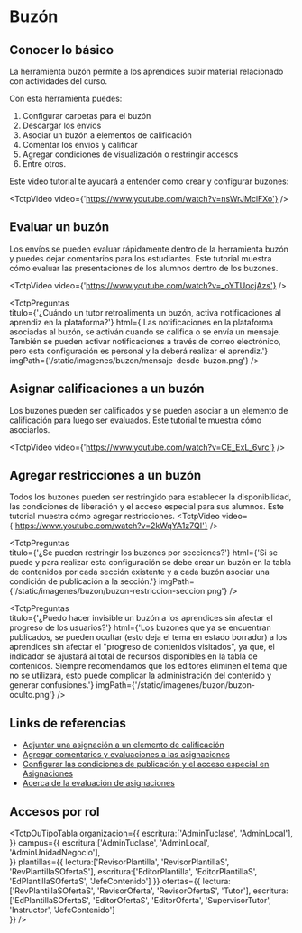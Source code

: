 
# Buzón

## Conocer lo básico
La herramienta buzón permite a los aprendices subir material relacionado con actividades del curso.

Con esta herramienta puedes:

1. Configurar carpetas para el buzón
2. Descargar los envíos
3. Asociar un buzón a elementos de calificación
4. Comentar los envíos y calificar 
4. Agregar condiciones de visualización o restringir accesos
5. Entre otros.

Este video tutorial te ayudará a entender como crear y configurar buzones:

<TctpVideo video={'https://www.youtube.com/watch?v=nsWrJMclFXo'} />

## Evaluar un buzón

Los envíos se pueden evaluar rápidamente dentro de la herramienta buzón y puedes dejar comentarios para los estudiantes. 
Este tutorial muestra cómo evaluar las presentaciones de los alumnos dentro de los buzones.

<TctpVideo video={'https://www.youtube.com/watch?v=_oYTUocjAzs'} />

<TctpPreguntas    
    titulo={'¿Cuándo un tutor retroalimenta un buzón, activa notificaciones al aprendiz en la plataforma?'}
    html={'Las notificaciones en la plataforma asociadas al buzón, se activán cuando se califica o se envía un mensaje. También se pueden activar notificaciones a través de correo electrónico, pero esta configuración es personal y la deberá realizar el aprendiz.'}
    imgPath={'/static/imagenes/buzon/mensaje-desde-buzon.png'}
/>

## Asignar calificaciones a un buzón

Los buzones pueden ser calificados y se pueden asociar a un elemento de calificación para luego ser evaluados.
Este tutorial te muestra cómo asociarlos.

<TctpVideo video={'https://www.youtube.com/watch?v=CE_ExL_6vrc'} />

## Agregar restricciones a un buzón
Todos los buzones pueden ser restringido para establecer la disponibilidad, las condiciones de liberación y el acceso especial para sus alumnos. Este tutorial muestra cómo agregar restricciones.
<TctpVideo video={'https://www.youtube.com/watch?v=2kWqYA1z7QI'} />

<TctpPreguntas    
    titulo={'¿Se pueden restringir los buzones por secciones?'}
    html={'Si se puede y para realizar esta configuración se debe crear un buzón en la tabla de contenidos por cada sección existente y a cada buzón asociar una condición de publicación a la sección.'}
    imgPath={'/static/imagenes/buzon/buzon-restriccion-seccion.png'}
/>

<TctpPreguntas    
    titulo={'¿Puedo hacer invisible un buzón a los aprendices sin afectar el progreso de los usuarios?'}
    html={'Los buzones que ya se encuentran publicados, se pueden ocultar (esto deja el tema en estado borrador) a los aprendices sin afectar el "progreso de contenidos visitados", ya que, el indicador se ajustará al total de recursos disponibles en la tabla de contenidos. Siempre recomendamos que los editores eliminen el tema que no se utilizará, esto puede complicar la administración del contenido y generar confusiones.'}
    imgPath={'/static/imagenes/buzon/buzon-oculto.png'}
/>

## Links de referencias

* <a href="https://documentation.brightspace.com/EN/semester_start/-/instructor/attach_assignments_folder_to_grade_item.htm?Highlight=grade%20to%20assignments" target="_blank">Adjuntar una asignación a un elemento de calificación</a>
* <a href="https://documentation.brightspace.com/es-mx/le/assignments/instructor/add_feedback_evaluations.htm?Highlight=assignment" target="_blank">Agregar comentarios y evaluaciones a las asignaciones</a>
* <a href="https://documentation.brightspace.com/es-mx/le/assignments/instructor/set_release_conditions.htm?Highlight=assignment" target="_blank">Configurar las condiciones de publicación y el acceso especial en Asignaciones</a>
* <a href="https://documentation.brightspace.com/es-mx/le/assignments/instructor/about_assessing_submissions.htm?Highlight=assignment" target="_blank">Acerca de la evaluación de asignaciones</a>


## Accesos por rol

<TctpOuTipoTabla 
    organizacion={{
        escritura:['AdminTuclase', 'AdminLocal'],
    }} 
    campus={{
        escritura:['AdminTuclase', 'AdminLocal', 'AdminUnidadNegocio'],        
    }} 
    plantillas={{
        lectura:['RevisorPlantilla', 'RevisorPlantillaS', 'RevPlantillaSOfertaS'], 
        escritura:['EditorPlantilla', 'EditorPlantillaS', 'EdPlantillaSOfertaS', 'JefeContenido']
    }} 
    ofertas={{
        lectura:['RevPlantillaSOfertaS', 'RevisorOferta', 'RevisorOfertaS', 'Tutor'], 
        escritura:['EdPlantillaSOfertaS', 'EditorOfertaS', 'EditorOferta', 'SupervisorTutor', 'Instructor', 'JefeContenido']        
    }} 
/>

